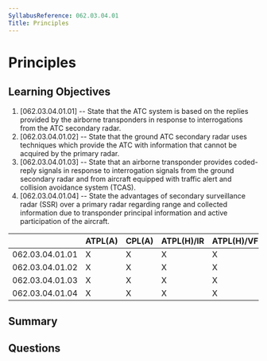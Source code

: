 ```yaml
---
SyllabusReference: 062.03.04.01
Title: Principles
---
```


# Principles

## Learning Objectives

1. [062.03.04.01.01] -- State that the ATC system is based on the replies
   provided by the airborne transponders in response to interrogations from the
   ATC secondary radar.
2. [062.03.04.01.02] -- State that the ground ATC secondary radar uses
   techniques which provide the ATC with information that cannot be acquired by
   the primary radar.
3. [062.03.04.01.03] -- State that an airborne transponder provides coded-reply
   signals in response to interrogation signals from the ground secondary radar
   and from aircraft equipped with traffic alert and collision avoidance system
   (TCAS).
4. [062.03.04.01.04] -- State the advantages of secondary surveillance radar
   (SSR) over a primary radar regarding range and collected information due to
   transponder principal information and active participation of the aircraft.

|                 | ATPL(A) | CPL(A) | ATPL(H)/IR | ATPL(H)/VFR | CPL(H) | IR  | CBIR(A) |
| --------------- | ------- | ------ | ---------- | ----------- | ------ | --- | ------- |
| 062.03.04.01.01 | X       | X      | X          | X           | X      | X   | X       |
| 062.03.04.01.02 | X       | X      | X          | X           | X      | X   | X       |
| 062.03.04.01.03 | X       | X      | X          | X           | X      | X   | X       |
| 062.03.04.01.04 | X       | X      | X          | X           | X      | X   | X       |

## Summary

## Questions
